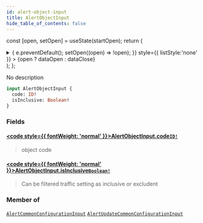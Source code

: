 ```yaml
---
id: alert-object-input
title: AlertObjectInput
hide_table_of_contents: false
---
```






const [open, setOpen] = useState(startOpen);
return (
<details {...(open ? { open: true } : {})} className="details" style={{ border:'none', boxShadow:'none', background:'var(--ifm-background-color)' }}>
<summary
onClick={(e) => {
e.preventDefault();
setOpen((open) => !open);
}}
style={{ listStyle:'none' }} >
{open ? dataOpen : dataClose}
</summary>
{open && children}
</details>
);
};

No description

```graphql
input AlertObjectInput {
  code: ID!
  isInclusive: Boolean!
}
```

### Fields

#### [<code style={{ fontWeight: 'normal' }}>AlertObjectInput.<b>code</b></code>](#)<Bullet />[`ID!`](/api/scalars/id) <Badge class="badge badge--secondary" text="non-null"/> <Badge class="badge badge--secondary" text="scalar"/>

> object code

#### [<code style={{ fontWeight: 'normal' }}>AlertObjectInput.<b>isInclusive</b></code>](#)<Bullet />[`Boolean!`](/api/scalars/boolean) <Badge class="badge badge--secondary" text="non-null"/> <Badge class="badge badge--secondary" text="scalar"/>

> Can be filtered traffic setting as inclusive or excludent

### Member of

[`AlertCommonConfigurationInput`](/api/inputs/alert-common-configuration-input) <Badge class="badge badge--secondary" text="input"/><Bullet />[`AlertUpdateCommonConfigurationInput`](/api/inputs/alert-update-common-configuration-input) <Badge class="badge badge--secondary" text="input"/>
